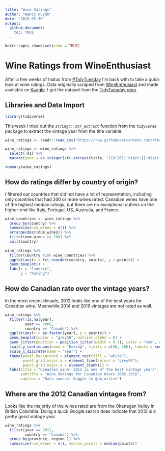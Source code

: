```yaml
---
title: "Wine Ratings"
author: "Nancy Huynh"
date: '2019-05-30'
output: 
  github_document:
    toc: TRUE
---
```


```r
knitr::opts_chunk$set(echo = TRUE)
```

# Wine Ratings from WineEnthusiast
After a few weeks of hiatus from [#TidyTuesday](https://twitter.com/search?f=tweets&vertical=default&q=%23tidytuesday&src=tyah) I'm back with to take a quick look at wine ratings. Data originally scraped from [WineEnthusiast](https://www.winemag.com/?s=&drink_type=wine) and made available on [Kaggle](https://www.kaggle.com/zynicide/wine-reviews). I got the dataset from the [TidyTuesday repo](https://github.com/rfordatascience/tidytuesday/tree/master/data/2019/2019-05-28).

## Libraries and Data Import
```r
library(tidyverse)
```

This week I tried out the `stringr::str_extract` function from the `tidyverse` package to extract the vintage year from the title variable.
```r
wine_ratings <- readr::read_csv("https://raw.githubusercontent.com/rfordatascience/tidytuesday/master/data/2019/2019-05-28/winemag-data-130k-v2.csv")

wine_ratings <- wine_ratings %>%
  select(-X1) %>%
  mutate(year = as.integer(str_extract(title, "(19|20)[:digit:][:digit:]")))
```

```r
summary(wine_ratings)
```

## How do ratings differ by country of origin?
I filtered out countries that did not have a lot of representation, including only countries that had 200 or more wines rated. Canadian wines have one of the highest median ratings, but there are no exceptional outliers on the higher-end like Italy, Portugal, US, Australia, and France.
```r
wine_countries <- wine_ratings %>%
  group_by(country) %>%
  summarise(num_wines = n()) %>%
  arrange(desc(num_wines)) %>%
  filter(num_wines >= 200) %>%
  pull(country)
  
wine_ratings %>% 
  filter(country %in% wine_countries) %>%
  ggplot(aes(x = fct_reorder(country, points), y = points)) +
  geom_boxplot() +
  labs(x = "Country",
       y = "Rating")
```


## How do Canadian rate over the vintage years?
In the most recent decade, 2012 looks like one of the best years for Canadian wine. Meanwhile 2014 and 2016 vintages are not rated as well.
```r
wine_ratings %>%
  filter(!is.na(year),
         year >= 2000,
         country == "Canada") %>%
  ggplot(aes(x = as.factor(year), y = points)) +
  geom_boxplot(color = "grey50", outlier.alpha = 0) + 
  geom_jitter(position = position_jitter(width = 0.1), color = "red", alpha = 0.2) +
  scale_y_continuous(name = "Rating", limits = c(80, 100), labels = seq(80, 100, 5)) +
  scale_x_discrete(name = "Year") + 
  theme(panel.background = element_rect(fill = "white"),
        panel.grid.major.y = element_line(colour = "grey90"),
        panel.grid.major.x = element_blank()) +
  labs(title = "Canadian wine: 2012 is one of the best vintage years",
       subtitle = "Wine Ratings for Canadian Wines 2002-2016",
       caption = "Data source: Kaggle \n @nh_writes")
```

## Where are the 2012 Canadian vintages from?
Looks like the majority of the wines rated are from the Okanagan Valley in British Columbia. Doing a quick Google search does indicate that 2012 is a pretty good vintage year.
```r
wine_ratings %>%
  filter(year == 2012,
         country == "Canada") %>%
  group_by(province, region_1) %>%
  summarize(num_wines = n(), median_points = median(points))
```

